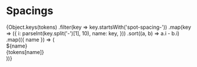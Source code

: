 
<Meta title="Tokens/Spacings" />

# Spacings

<div className="spacings">
  {Object.keys(tokens)
  .filter(key => key.startsWith('spot-spacing-'))
  .map(key => ({
    i: parseInt(key.split('-')[1], 10),
    name: key,
  }))
  .sort((a, b) => a.i - b.i)
  .map(({ name }) => (
    <div
      className="spacings--spacing"
      key={name}
    >
      <div className="spacings--name">${name}</div>
      <div className="spacings--value">{tokens[name]}</div>
      <div
        className="spacings--preview"
        style={{ 'height': tokens[name] }}
      />
    </div>
  ))}
</div>


<style>
{`
.spacings {
  display: flex;
  flex-wrap: wrap;
  margin-right: -1rem;
}

.spacings--spacing {
  margin-bottom: 1rem;
  margin-right: 1rem;
  display: flex;
  align-items: center;
  width: 100%;
}

.spacings--spacing > * {
  flex-basis: 30%;
}

.spacings--preview {
  background-color: #507193;
  flex-shrink: 1;
  flex-basis: 100%;
}

.spacings--name {
  font-weight: bold;
  padding: 0.3rem;
}

.spacings--value {
  padding: 0.3rem;
}
`}
</style>
